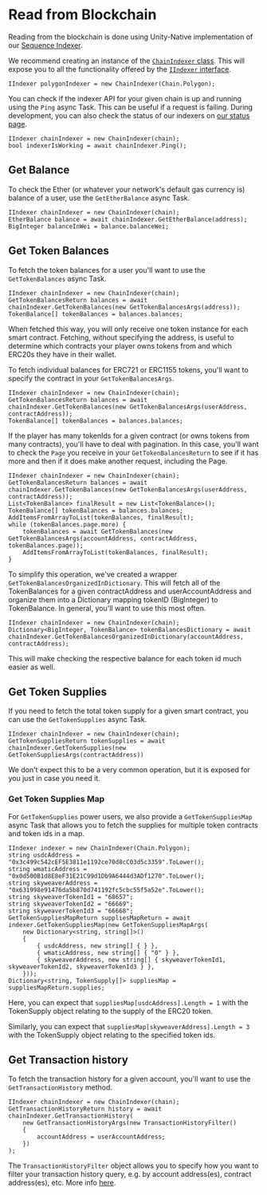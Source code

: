 # Read from Blockchain

Reading from the blockchain is done using Unity-Native implementation of our [Sequence Indexer](/api/indexer/overview).

We recommend creating an instance of the [`ChainIndexer` class](https://github.com/0xsequence/sequence-unity/blob/master/Assets/SequenceSDK/Indexer/ChainIndexer.cs). This will expose you to all the functionality offered by the [`IIndexer` interface](https://github.com/0xsequence/sequence-unity/blob/master/Assets/SequenceSDK/Indexer/IIndexer.cs).

```
IIndexer polygonIndexer = new ChainIndexer(Chain.Polygon);
```

You can check if the indexer API for your given chain is up and running using the `Ping` async Task. This can be useful if a request is failing. During development, you can also check the status of our indexers on [our status page](https://status.sequence.info/).

```
IIndexer chainIndexer = new ChainIndexer(chain);
bool indexerIsWorking = await chainIndexer.Ping();
```

## Get Balance

To check the Ether (or whatever your network's default gas currency is) balance of a user, use the `GetEtherBalance` async Task.

```
IIndexer chainIndexer = new ChainIndexer(chain);
EtherBalance balance = await chainIndexer.GetEtherBalance(address);
BigInteger balanceInWei = balance.balanceWei;
```

## Get Token Balances

To fetch the token balances for a user you'll want to use the `GetTokenBalances` async Task.

```
IIndexer chainIndexer = new ChainIndexer(chain);
GetTokenBalancesReturn balances = await chainIndexer.GetTokenBalances(new GetTokenBalancesArgs(address));
TokenBalance[] tokenBalances = balances.balances;
```

When fetched this way, you will only receive one token instance for each smart contract. Fetching, without specifying the address, is useful to determine which contracts your player owns tokens from and which ERC20s they have in their wallet.

To fetch individual balances for ERC721 or ERC1155 tokens, you'll want to specify the contract in your `GetTokenBalancesArgs`.

```
IIndexer chainIndexer = new ChainIndexer(chain);
GetTokenBalancesReturn balances = await chainIndexer.GetTokenBalances(new GetTokenBalancesArgs(userAddress, contractAddress));
TokenBalance[] tokenBalances = balances.balances;
```

If the player has many tokenIds for a given contract (or owns tokens from many contracts), you'll have to deal with pagination. In this case, you'll want to check the `Page` you receive in your `GetTokenBalancesReturn` to see if it has more and then if it does make another request, including the Page.

```
IIndexer chainIndexer = new ChainIndexer(chain);
GetTokenBalancesReturn balances = await chainIndexer.GetTokenBalances(new GetTokenBalancesArgs(userAddress, contractAddress));
List<TokenBalance> finalResult = new List<TokenBalance>();
TokenBalance[] tokenBalances = balances.balances;
AddItemsFromArrayToList(tokenBalances, finalResult);
while (tokenBalances.page.more) {
    tokenBalances = await GetTokenBalances(new GetTokenBalancesArgs(accountAddress, contractAddress, tokenBalances.page));
    AddItemsFromArrayToList(tokenBalances, finalResult);
}
```

To simplify this operation, we've created a wrapper `GetTokenBalancesOrganizedInDictionary`. This will fetch all of the TokenBalances for a given contractAddress and userAccountAddress and organize them into a Dictionary mapping tokenID (BigInteger) to TokenBalance. In general, you'll want to use this most often.

```
IIndexer chainIndexer = new ChainIndexer(chain);
Dictionary<BigInteger, TokenBalance> tokenBalancesDictionary = await chainIndexer.GetTokenBalancesOrganizedInDictionary(accountAddress, contractAddress);
```

This will make checking the respective balance for each token id much easier as well.

## Get Token Supplies

If you need to fetch the total token supply for a given smart contract, you can use the `GetTokenSupplies` async Task.

```
IIndexer chainIndexer = new ChainIndexer(chain);
GetTokenSuppliesReturn tokenSupplies = await chainIndexer.GetTokenSupplies(new GetTokenSuppliesArgs(contractAddress))
```

We don't expect this to be a very common operation, but it is exposed for you just in case you need it.

### Get Token Supplies Map

For `GetTokenSupplies` power users, we also provide a `GetTokenSuppliesMap` async Task that allows you to fetch the supplies for multiple token contracts and token ids in a map.

```
IIndexer indexer = new ChainIndexer(Chain.Polygon);
string usdcAddress = "0x3c499c542cEF5E3811e1192ce70d8cC03d5c3359".ToLower();
string wmaticAddress = "0x0d500B1d8E8eF31E21C99d1Db9A6444d3ADf1270".ToLower();
string skyweaverAddress = "0x631998e91476da5b870d741192fc5cbc55f5a52e".ToLower();
string skyweaverTokenId1 = "68657";
string skyweaverTokenId2 = "66669";
string skyweaverTokenId3 = "66668";
GetTokenSuppliesMapReturn suppliesMapReturn = await indexer.GetTokenSuppliesMap(new GetTokenSuppliesMapArgs(
    new Dictionary<string, string[]>()
    {
        { usdcAddress, new string[] { } },
        { wmaticAddress, new string[] { "0" } },
        { skyweaverAddress, new string[] { skyweaverTokenId1, skyweaverTokenId2, skyweaverTokenId3 } },
    }));
Dictionary<string, TokenSupply[]> suppliesMap = suppliesMapReturn.supplies;
```

Here, you can expect that `suppliesMap[usdcAddress].Length = 1` with the TokenSupply object relating to the supply of the ERC20 token.

Similarly, you can expect that `suppliesMap[skyweaverAddress].Length = 3` with the TokenSupply object relating to the specified token ids.

## Get Transaction history

To fetch the transaction history for a given account, you'll want to use the `GetTransactionHistory` method.

```
IIndexer chainIndexer = new ChainIndexer(chain);
GetTransactionHistoryReturn history = await chainIndexer.GetTransactionHistory(
    new GetTransactionHistoryArgs(new TransactionHistoryFilter()
    {
        accountAddress = userAccountAddress;
    })
);
```

The `TransactionHistoryFilter` object allows you to specify how you want to filter your transaction history query, e.g. by account address(es), contract address(es), etc. More info [here](/api/indexer/examples/transaction-history).
